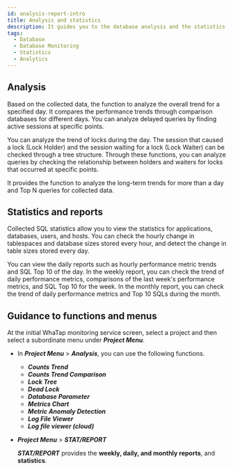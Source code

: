 ```yaml
---
id: analysis-report-intro
title: Analysis and statistics
description: It guides you to the database analysis and the statistics menu.
tags:
  - Database
  - Database Monitoring
  - Statistics
  - Analytics
---
```


<!-- 분석과 통계 / 애플리케이션 분석하기 -->

<!-- 분석 개요 필요 / 검토하기?-->

## Analysis

Based on the collected data, the function to analyze the overall trend for a specified day. It compares the performance trends through comparison databases for different days. You can analyze delayed queries by finding active sessions at specific points.

You can analyze the trend of locks during the day. The session that caused a lock (Lock Holder) and the session waiting for a lock (Lock Waiter) can be checked through a tree structure. Through these functions, you can analyze queries by checking the relationship between holders and waiters for locks that occurred at specific points.

It provides the function to analyze the long-term trends for more than a day and Top N queries for collected data.

## Statistics and reports

Collected SQL statistics allow you to view the statistics for applications, databases, users, and hosts. You can check the hourly change in tablespaces and database sizes stored every hour, and detect the change in table sizes stored every day.

You can view the daily reports such as hourly performance metric trends and SQL Top 10 of the day. In the weekly report, you can check the trend of daily performance metrics, comparisons of the last week's performance metrics, and SQL Top 10 for the week. In the monthly report, you can check the trend of daily performance metrics and Top 10 SQLs during the month.

## Guidance to functions and menus

At the initial WhaTap monitoring service screen, select a project and then select a subordinate menu under **_Project Menu_**. 

-   In **_Project Menu_** > **_Analysis_**, you can use the following functions.
    -   ***Counts Trend***
    -   ***Counts Trend Comparison***
    -   **_Lock Tree_**
    -   **_Dead Lock_**
    -   **_Database Parameter_**
    -   **_Metrics Chart_**
    -   **_Metric Anomaly Detection_**
    -   **_Log File Viewer_**
    -   **_Log file viewer (cloud)_**

-   **_Project Menu_** > **_STAT/REPORT_**

      **_STAT/REPORT_** provides the **weekly, daily, and monthly reports**, and **statistics**.
